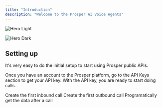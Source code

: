 ```yaml
---
title: "Introduction"
description: "Welcome to the Prosper AI Voice Agents"
---
```


<img
  className="block dark:hidden"
  src="/images/hero-basic2.png"
  alt="Hero Light"
/>

<img
  className="hidden dark:block"
  src="/images/hero-basic2.png"
  alt="Hero Dark"
/>

## Setting up

It's very easy to do the initial setup to start using Prosper public APIs.

Once you have an account to the Prosper platform, go to the API Keys section to get your API key. With the API key, you are ready to start doing calls.

<CardGroup cols={2}>
  <Card title="Make an inbound call" icon="phone-arrow-down-left" href="quickstart/inbound-call">
    Create the first inbound call
  </Card>
  <Card title="Make an outbound call" icon="phone-arrow-up-right" href="quickstart/outbound-call">
    Create the first outbound call
  </Card>
  <Card title="Get post-call logs and data" icon="file-export" href="quickstart/export-data">
    Programatically get the data after a call
  </Card>
</CardGroup>